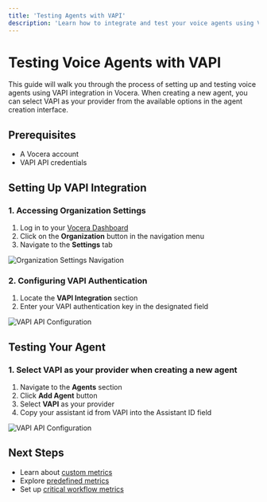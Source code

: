 ---
title: 'Testing Agents with VAPI'
description: 'Learn how to integrate and test your voice agents using VAPI'
---

# Testing Voice Agents with VAPI

This guide will walk you through the process of setting up and testing voice agents using VAPI integration in Vocera. When creating a new agent, you can select VAPI as your provider from the available options in the agent creation interface.

## Prerequisites
- A Vocera account
- VAPI API credentials

## Setting Up VAPI Integration

### 1. Accessing Organization Settings
1. Log in to your [Vocera Dashboard](https://dashboard.vocera.ai)
2. Click on the **Organization** button in the navigation menu
3. Navigate to the **Settings** tab

<img src="/images/org-button-click.png" alt="Organization Settings Navigation" />

### 2. Configuring VAPI Authentication
1. Locate the **VAPI Integration** section
2. Enter your VAPI authentication key in the designated field

<img src="/images/vapi/1.png" alt="VAPI API Configuration" />

## Testing Your Agent

### 1. Select VAPI as your provider when creating a new agent

1. Navigate to the **Agents** section
2. Click **Add Agent** button
3. Select **VAPI** as your provider
4. Copy your assistant id from VAPI into the Assistant ID field

<img src="/images/create-agent.png" alt="VAPI API Configuration" />

## Next Steps
- Learn about [custom metrics](/testing-voice-agents/metrics/custom-metrics)
- Explore [predefined metrics](/testing-voice-agents/metrics/pre-defined-metrics)
- Set up [critical workflow metrics](/testing-voice-agents/metrics/critical-workflow-metric)